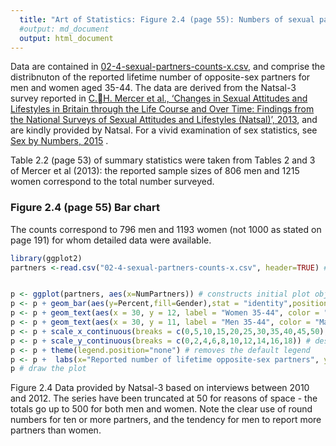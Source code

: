 ```yaml
---
  title: "Art of Statistics: Figure 2.4 (page 55): Numbers of sexual partners"
  #output: md_document
  output: html_document
---
```

Data are contained in [02-4-sexual-partners-counts-x.csv](02-4-sexual-partners-counts-x.csv), and comprise the distribnuton of the reported lifetime number of opposite-sex partners for men and women aged 35-44. The data are derived from the Natsal-3 survey reported  in [C.H. Mercer et al., ‘Changes in Sexual Attitudes and Lifestyles in Britain through the Life Course and Over Time: Findings from the National Surveys of Sexual Attitudes and Lifestyles (Natsal)’, 2013](https://www.thelancet.com/journals/lancet/article/PIIS0140-6736(13)62035-8/fulltext), and are kindly provided by Natsal.  For a vivid examination of sex statistics, see [Sex by Numbers, 2015](https://www.amazon.co.uk/Numbers-Wellcome-Collection-David-Spiegelhalter/dp/1781253293) .

Table 2.2 (page 53) of summary statistics were taken from Tables 2 and 3 of Mercer et al (2013): the reported sample sizes of 806 men and 1215 women correspond to the total number surveyed.  

### Figure 2.4 (page 55) Bar chart
The counts correspond to 796 men and 1193 women (not 1000 as stated on page 191) for whom detailed data were available. 

```r
library(ggplot2)
partners <-read.csv("02-4-sexual-partners-counts-x.csv", header=TRUE) # reads data into data frame


p <- ggplot(partners, aes(x=NumPartners)) # constructs initial plot object, p
p <- p + geom_bar(aes(y=Percent,fill=Gender),stat = "identity",position="dodge") # assigns bar-chart type with side by side (dodged) bars
p <- p + geom_text(aes(x = 30, y = 12, label = "Women 35-44", color = "Female", hjust=0)) # our custom legend
p <- p + geom_text(aes(x = 30, y = 11, label = "Men 35-44", color = "Male", hjust=0)) # our custom legend
p <- p + scale_x_continuous(breaks = c(0,5,10,15,20,25,30,35,40,45,50), limits=c(0,50)) # desired x-axis value labels
p <- p + scale_y_continuous(breaks = c(0,2,4,6,8,10,12,14,16,18)) # desired y-axis value labels
p <- p + theme(legend.position="none") # removes the default legend
p <- p +  labs(x="Reported number of lifetime opposite-sex partners", y="Percentage") # Adds axis labels  
p # draw the plot

```

Figure 2.4 Data provided by Natsal-3 based on interviews between 2010 and 2012. The series have been truncated at 50 for reasons of space - the totals go up to 500 for both men and women. Note the clear use of round numbers for ten or more partners, and the tendency for men to report more partners than women.